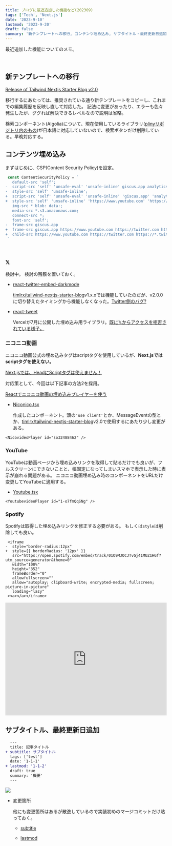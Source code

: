 ```yaml
---
title: ブログに最近追加した機能など(202309)
tags: ['Tech', 'Next.js']
date: '2023-9-10'
lastmod: '2023-9-20'
draft: false
summary: '新テンプレートへの移行, コンテンツ埋め込み, サブタイトル・最終更新日追加'
---
```


最近追加した機能についてのメモ。

<TOCInline toc={props.toc} asDisclosure />

<br />

## 新テンプレートへの移行

[Release of Tailwind Nextjs Starter Blog v2.0](https://tailwind-nextjs-starter-blog.vercel.app/blog/release-of-tailwind-nextjs-starter-blog-v2.0)

移行するにあたっては、推奨されている通り新テンプレートをコピーし、これまでの編集履歴を反映し直して対応した。
記法に変更があったり、エラーも色々発生したが、ググれば解決できるレベルなので説明は省略。

検索コンポーネント(Algolia)について、現在使用しているライブラリ([plinyリポジトリ内のもの](https://github.com/timlrx/pliny))が日本語に対応していないので、検索ボタンだけ削除している。早晩対応する。

## コンテンツ埋め込み

まずはじめに、CSP(Content Security Policy)を設定。

```diff-js:next.config.js
 const ContentSecurityPolicy = `
   default-src 'self';
-  script-src 'self' 'unsafe-eval' 'unsafe-inline' giscus.app analytics.umami.is;
-  style-src 'self' 'unsafe-inline';
+  script-src 'self' 'unsafe-eval' 'unsafe-inline' 'giscus.app' 'analytics.umami.is' 'https://twitter.com' 'https://*.twitter.com' 'https://syndication.twitter.com' 'https://www.nicovideo.jp' 'https://open.spotify.com';
+  style-src 'self' 'unsafe-inline' 'https://www.youtube.com' 'https://twitter.com' 'https://*.twitter.com' 'https://syndication.twitter.com' 'https://www.nicovideo.jp' 'https://open.spotify.com';
   img-src * blob: data:;
   media-src *.s3.amazonaws.com;
   connect-src *;
   font-src 'self';
-  frame-src giscus.app
+  frame-src giscus.app https://www.youtube.com https://twitter.com https://*.twitter.com https://syndication.twitter.com https://www.nicovideo.jp https://ext.nicovideo.jp https://open.spotify.com;
+  child-src https://www.youtube.com https://twitter.com https://*.twitter.com https://syndication.twitter.com https://www.nicovideo.jp https://ext.nicovideo.jp https://open.spotify.com;
 `
```

<br />

### 𝕏

検討中。
検討の残骸を置いておく。

- [react-twitter-embed-darkmode](https://github.com/reiji990/react-twitter-embed-darkmode)

  [timlrx/tailwind-nextjs-starter-blog](https://github.com/timlrx/tailwind-nextjs-starter-blog)v1.x.xでは機能していたのだが、v2.0.0に切り替えたタイミングから機能しなくなった。[Twitter側のバグ?](https://github.com/saurabhnemade/react-twitter-embed/issues/135#issuecomment-1675434915)

- [react-tweet](https://github.com/vercel/react-tweet)

  Vercelが7月に公開した埋め込み用ライブラリ。[既に𝕏からアクセスを拒否されている様子。](https://github.com/vercel/react-tweet/issues/134#issuecomment-1694009353)

### ニコニコ動画

ニコニコ動画公式の埋め込みタグはscriptタグを使用しているが、**Next.jsではscriptタグを使えない。**

[Next.jsでは、HeadにScriptタグは使えません！](https://zenn.dev/hatsumihayashi/articles/3834902cf5ac4e)

対応策として、今回は以下記事の方法2を採用。

[Reactでニコニコ動画の埋め込みプレイヤーを使う](https://qiita.com/fanta_cps/items/13e0819e0c1db111186c)

- [Niconico.tsx](https://github.com/reiji990/blog/blob/main/components/Niconico.tsx)

  作成したコンポーネント。頭の`'use client'`とか、MessageEventの型とか、[timlrx/tailwind-nextjs-starter-blog](https://github.com/timlrx/tailwind-nextjs-starter-blog)v2.0で使用するにあたり少し変更がある。

```
<NicovideoPlayer id="so32488462" />
```

<NicovideoPlayer id="so32488462" />

### YouTube

YouTubeは動画ページから埋め込みリンクを取得して貼るだけでも良いが、フルスクリーンにできないことと、幅固定になってしまいスマホで表示した時に表示が崩れる問題がある。
ニコニコ動画埋め込み時のコンポーネントをURLだけ変更してYouTubeに適用する。

- [Youtube.tsx](https://github.com/reiji990/blog/blob/main/components/Youtube.tsx)

```
<YoutubevideoPlayer id="1-o7fmQqSNg" />
```

<YoutubevideoPlayer id="1-o7fmQqSNg" />

### Spotify


Spotifyは取得した埋め込みリンクを修正する必要がある。
もしくは`style`は削除しても良い。

```diff-tsx
 <iframe
-  style="border-radius:12px" 
+  style={{ borderRadius: '12px' }}
   src="https://open.spotify.com/embed/track/01O9MJOCJTvGj41MUZ1HGf?utm_source=generator&theme=0"
   width="100%"
   height="352"
   frameBorder="0"
   allowfullscreen=""
   allow="autoplay; clipboard-write; encrypted-media; fullscreen; picture-in-picture"
   loading="lazy"
 ><a></a></iframe>
```

<iframe
  style={{ borderRadius: '12px' }}
  src="https://open.spotify.com/embed/track/01O9MJOCJTvGj41MUZ1HGf?utm_source=generator&theme=0"
  width="100%"
  height="352"
  frameBorder="0"
  allowfullscreen=""
  allow="autoplay; clipboard-write; encrypted-media; fullscreen; picture-in-picture"
  loading="lazy"
><a></a></iframe>

<br />

## サブタイトル、最終更新日追加

```diff
  ---
  title: 記事タイトル
+ subtitle: サブタイトル
  tags: ['test']
  date: '1-1-1'
+ lastmod: '1-1-2'
  draft: true
  summary: '概要'
  ---
```

<div className="my-1 w-full overflow-hidden px-2 xl:my-1 xl:w-1/2 xl:px-2">
  <img
    art="サブタイトル、最終更新日"
    src="/static/images/new-features-202309/subtitle,lastmod.png"
  />
</div>

- 変更箇所

  他にも変更箇所はあるが散逸しているので実装初めのマージコミットだけ貼っておく。

  - [subtitle](https://github.com/reiji990/blog/commit/e880bd5b27626bef73ed27bf3f67e6da57fcdc0c)

  - [lastmod](https://github.com/reiji990/blog/commit/607f33351d80b9490c4c53e0bbe4d4eacfe33a27)

